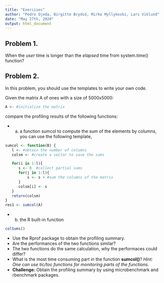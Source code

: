 ```yaml
---
title: "Exercises"
author: "Pedro Ojeda, Birgitte Brydsö, Mirko Myllykoski, Lars Viklund"
date: "May 27th, 2020"
output: html_document
---
```


## Problem 1.

When the *user* time is longer than the *elapsed* time from system.time() function?

## Problem 2.

In this problem, you should use the templates to write your own code. 

Given the matrix A of ones with a size of 5000x5000:

```r
A <- #initialize the matrix
```

compare the profiling results of the following functions:

* a) a function sumcol to compute the sum of the elements by columns, you can use the following template,


```r
sumcol <- function(B) {
   l <- #obtain the number of columns
   colsm <- #create a vector to save the sums

   for(i in 1:l){  
      s <- 0  #collect partial sums
      for(j in 1:l){
          s <- s + #sum the columns of the matrix
      }
      colsm[i] <- s
   }
   return(colsm)
}
res1 <- sumcol(A)
```


* b) the R built-in function

```r
colSums()
```


* Use the Rprof package to obtain the profiling summary. 
* Are the performances of the two functions similar? 
* The two functions do the same calculation, why the performaces could differ?
* What is the most time consuming part in the function **sumcol()**? *Hint: One can use tic/toc functions for monitoring parts of the functions.*
* **Challenge:** Obtain the profiling summary by using microbenchmark and rbenchmark packages.